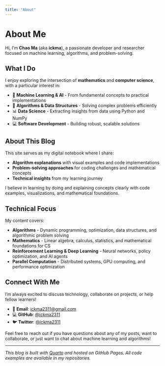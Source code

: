 ```yaml
---
title: "About"
---
```


# About Me

Hi, I'm **Chao Ma** (aka **ickma**), a passionate developer and researcher focused on machine learning, algorithms, and problem-solving.

## What I Do

I enjoy exploring the intersection of **mathematics** and **computer science**, with a particular interest in:

- 🤖 **Machine Learning & AI** - From fundamental concepts to practical implementations
- 🧮 **Algorithms & Data Structures** - Solving complex problems efficiently  
- 📊 **Data Science** - Extracting insights from data using Python and NumPy
- 💻 **Software Development** - Building robust, scalable solutions

## About This Blog

This site serves as my digital notebook where I share:

- **Algorithm explanations** with visual examples and code implementations
- **Problem-solving approaches** for coding challenges and mathematical concepts
- **Technical insights** from my learning journey

I believe in learning by doing and explaining concepts clearly with code examples, visualizations, and mathematical foundations.

## Technical Focus

My content covers:

- **Algorithms** - Dynamic programming, optimization, data structures, and algorithmic problem solving
- **Mathematics** - Linear algebra, calculus, statistics, and mathematical foundations for CS
- **Reinforcement Learning & Deep Learning** - Neural networks, policy optimization, and AI agents
- **Parallel Computation** - Distributed systems, GPU computing, and performance optimization

## Connect With Me

I'm always excited to discuss technology, collaborate on projects, or help fellow learners!

- 📧 **Email**: [ickma2311@gmail.com](mailto:ickma2311@gmail.com)
- 💻 **GitHub**: [@ickma2311](https://github.com/ickma2311)
- 🐦 **Twitter**: [@ickma2311](https://x.com/ickma2311)

Feel free to reach out if you have questions about any of my posts, want to collaborate, or just want to chat about machine learning and algorithms!

---

*This blog is built with [Quarto](https://quarto.org/) and hosted on GitHub Pages. All code examples are available in my repositories.*
